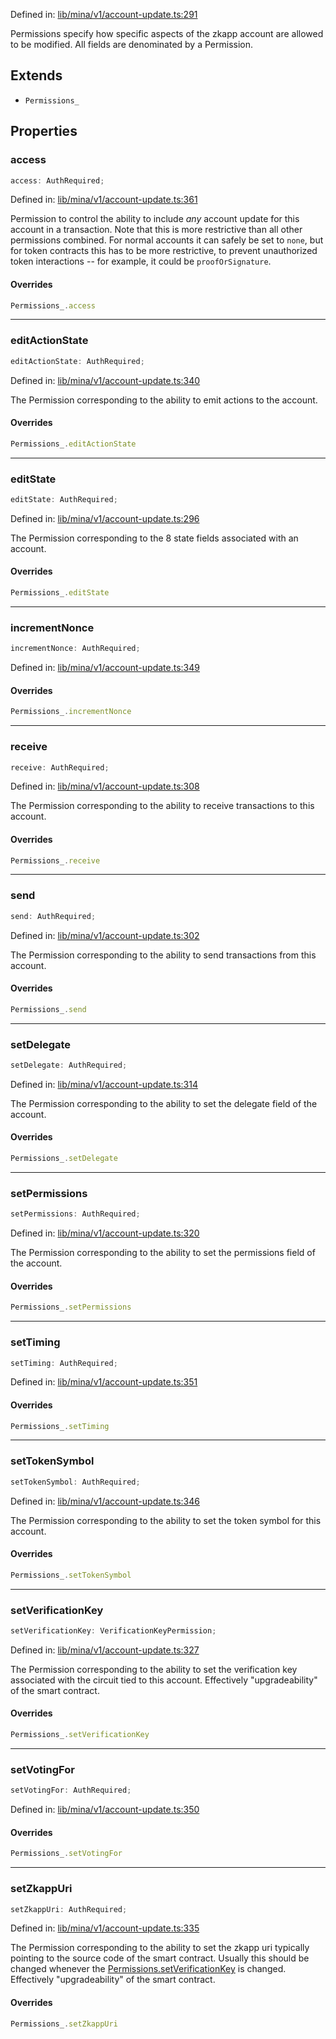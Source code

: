 Defined in: [lib/mina/v1/account-update.ts:291](https://github.com/o1-labs/o1js/blob/46b9772d07785397c4bd76a102bc9f6730d321bb/src/lib/mina/v1/account-update.ts#L291)

Permissions specify how specific aspects of the zkapp account are allowed
to be modified. All fields are denominated by a Permission.

## Extends

- `Permissions_`

## Properties

### access

```ts
access: AuthRequired;
```

Defined in: [lib/mina/v1/account-update.ts:361](https://github.com/o1-labs/o1js/blob/46b9772d07785397c4bd76a102bc9f6730d321bb/src/lib/mina/v1/account-update.ts#L361)

Permission to control the ability to include _any_ account update for this
account in a transaction. Note that this is more restrictive than all other
permissions combined. For normal accounts it can safely be set to `none`,
but for token contracts this has to be more restrictive, to prevent
unauthorized token interactions -- for example, it could be
`proofOrSignature`.

#### Overrides

```ts
Permissions_.access
```

***

### editActionState

```ts
editActionState: AuthRequired;
```

Defined in: [lib/mina/v1/account-update.ts:340](https://github.com/o1-labs/o1js/blob/46b9772d07785397c4bd76a102bc9f6730d321bb/src/lib/mina/v1/account-update.ts#L340)

The Permission corresponding to the ability to emit actions to the account.

#### Overrides

```ts
Permissions_.editActionState
```

***

### editState

```ts
editState: AuthRequired;
```

Defined in: [lib/mina/v1/account-update.ts:296](https://github.com/o1-labs/o1js/blob/46b9772d07785397c4bd76a102bc9f6730d321bb/src/lib/mina/v1/account-update.ts#L296)

The Permission corresponding to the 8 state fields associated with
an account.

#### Overrides

```ts
Permissions_.editState
```

***

### incrementNonce

```ts
incrementNonce: AuthRequired;
```

Defined in: [lib/mina/v1/account-update.ts:349](https://github.com/o1-labs/o1js/blob/46b9772d07785397c4bd76a102bc9f6730d321bb/src/lib/mina/v1/account-update.ts#L349)

#### Overrides

```ts
Permissions_.incrementNonce
```

***

### receive

```ts
receive: AuthRequired;
```

Defined in: [lib/mina/v1/account-update.ts:308](https://github.com/o1-labs/o1js/blob/46b9772d07785397c4bd76a102bc9f6730d321bb/src/lib/mina/v1/account-update.ts#L308)

The Permission corresponding to the ability to receive transactions
to this account.

#### Overrides

```ts
Permissions_.receive
```

***

### send

```ts
send: AuthRequired;
```

Defined in: [lib/mina/v1/account-update.ts:302](https://github.com/o1-labs/o1js/blob/46b9772d07785397c4bd76a102bc9f6730d321bb/src/lib/mina/v1/account-update.ts#L302)

The Permission corresponding to the ability to send transactions
from this account.

#### Overrides

```ts
Permissions_.send
```

***

### setDelegate

```ts
setDelegate: AuthRequired;
```

Defined in: [lib/mina/v1/account-update.ts:314](https://github.com/o1-labs/o1js/blob/46b9772d07785397c4bd76a102bc9f6730d321bb/src/lib/mina/v1/account-update.ts#L314)

The Permission corresponding to the ability to set the delegate
field of the account.

#### Overrides

```ts
Permissions_.setDelegate
```

***

### setPermissions

```ts
setPermissions: AuthRequired;
```

Defined in: [lib/mina/v1/account-update.ts:320](https://github.com/o1-labs/o1js/blob/46b9772d07785397c4bd76a102bc9f6730d321bb/src/lib/mina/v1/account-update.ts#L320)

The Permission corresponding to the ability to set the permissions
field of the account.

#### Overrides

```ts
Permissions_.setPermissions
```

***

### setTiming

```ts
setTiming: AuthRequired;
```

Defined in: [lib/mina/v1/account-update.ts:351](https://github.com/o1-labs/o1js/blob/46b9772d07785397c4bd76a102bc9f6730d321bb/src/lib/mina/v1/account-update.ts#L351)

#### Overrides

```ts
Permissions_.setTiming
```

***

### setTokenSymbol

```ts
setTokenSymbol: AuthRequired;
```

Defined in: [lib/mina/v1/account-update.ts:346](https://github.com/o1-labs/o1js/blob/46b9772d07785397c4bd76a102bc9f6730d321bb/src/lib/mina/v1/account-update.ts#L346)

The Permission corresponding to the ability to set the token symbol
for this account.

#### Overrides

```ts
Permissions_.setTokenSymbol
```

***

### setVerificationKey

```ts
setVerificationKey: VerificationKeyPermission;
```

Defined in: [lib/mina/v1/account-update.ts:327](https://github.com/o1-labs/o1js/blob/46b9772d07785397c4bd76a102bc9f6730d321bb/src/lib/mina/v1/account-update.ts#L327)

The Permission corresponding to the ability to set the verification
key associated with the circuit tied to this account. Effectively
"upgradeability" of the smart contract.

#### Overrides

```ts
Permissions_.setVerificationKey
```

***

### setVotingFor

```ts
setVotingFor: AuthRequired;
```

Defined in: [lib/mina/v1/account-update.ts:350](https://github.com/o1-labs/o1js/blob/46b9772d07785397c4bd76a102bc9f6730d321bb/src/lib/mina/v1/account-update.ts#L350)

#### Overrides

```ts
Permissions_.setVotingFor
```

***

### setZkappUri

```ts
setZkappUri: AuthRequired;
```

Defined in: [lib/mina/v1/account-update.ts:335](https://github.com/o1-labs/o1js/blob/46b9772d07785397c4bd76a102bc9f6730d321bb/src/lib/mina/v1/account-update.ts#L335)

The Permission corresponding to the ability to set the zkapp uri
typically pointing to the source code of the smart contract. Usually this
should be changed whenever the [Permissions.setVerificationKey](Permissions.mdx#setverificationkey) is
changed. Effectively "upgradeability" of the smart contract.

#### Overrides

```ts
Permissions_.setZkappUri
```
